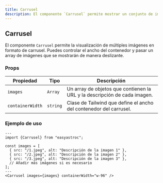 ```yaml
---
title: Carrusel
description: El componente `Carrusel` permite mostrar un conjunto de imágenes en un carrusel, con opciones para personalizar el ancho del contenedor.
---
```



## Carrusel

El componente `Carrusel` permite la visualización de múltiples imágenes en formato de carrusel. Puedes controlar el ancho del contenedor y pasar un array de imágenes que se mostrarán de manera deslizante.

### Props

| Propiedad          | Tipo      | Descripción                                                             |
|--------------------|-----------|-------------------------------------------------------------------------|
| `images`           | `Array`   | Un array de objetos que contienen la URL y la descripción de cada imagen.|
| `containerWidth`   | `string`  | Clase de Tailwind que define el ancho del contenedor del carrusel.       |

### Ejemplo de uso

```astro
---
import {Carrusel} from "easyastroc";

const images = [
  { src: "/1.jpeg", alt: "Descripción de la imagen 1" },
  { src: "/2.jpeg", alt: "Descripción de la imagen 2" },
  { src: "/3.jpeg", alt: "Descripción de la imagen 3" },
  // Añadir más imágenes si es necesario
];
---
<Carrusel images={images} containerWidth="w-96" />
```
